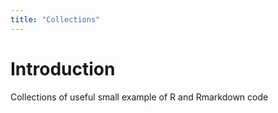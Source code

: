 ```yaml
---
title: "Collections"
---
```


# Introduction

Collections of useful small example of R and Rmarkdown code